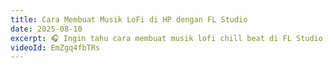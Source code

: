 ---
title: Cara Membuat Musik LoFi di HP dengan FL Studio
date: 2025-08-10
excerpt: 🎧 Ingin tahu cara membuat musik lofi chill beat di FL Studio Mobile Android? Di video ini, aku bakal nunjukin Apa aja yang aku pakai sampai mixing sederhana.
videoId: EmZgq4fbTRs
---

